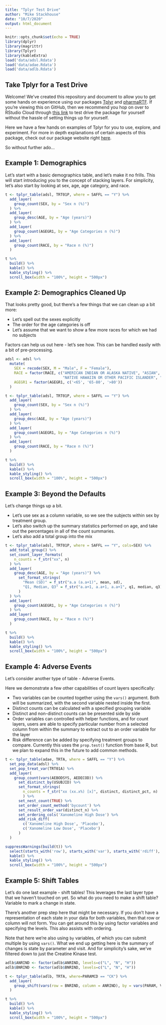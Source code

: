 ```yaml
---
title: "Tplyr Test Drive"
author: "Mike Stackhouse"
date: "10/7/2020"
output: html_document
---
```


```r
knitr::opts_chunk$set(echo = TRUE)
library(dplyr)
library(magrittr)
library(Tplyr)
library(kableExtra)
load('data/adsl.Rdata')
load('data/adae.Rdata')
load('data/adlb.Rdata')
```

## Take Tplyr for a Test Drive

Welcome! We've created this repository and document to allow you to get some hands on experience using our packages [Tplyr](https://atorus-research.github.io/Tplyr/index.html) and [pharmaRTF](https://atorus-research.github.io/pharmaRTF/index.html). If you're viewing this on GitHub, then we recommend you hop on over to RStudio Cloud through [this link](tbd) to test drive the package for yourself without the hassle of setting things up for yourself. 

Here we have a few hands on examples of Tplyr for you to use, explore, and experiment. For more in depth explanations of certain aspects of this package, check out our package website right [here](https://atorus-research.github.io/Tplyr/index.html). 

So without further ado...

## Example 1: Demographics

Let's start with a basic demographics table, and let's make it no frills. This will start introducing you to the concept of stacking layers. For simplicity, let's also start by looking at sex, age, age category, and race.

```r
t <- tplyr_table(adsl, TRT01P, where = SAFFL == "Y") %>% 
  add_layer(
    group_count(SEX, by = "Sex n (%)")
  ) %>% 
  add_layer(
    group_desc(AGE, by = "Age (years)")
  ) %>% 
  add_layer(
    group_count(AGEGR1, by = "Age Categories n (%)")
  ) %>% 
  add_layer(
    group_count(RACE, by = "Race n (%)") 
  )

t %>% 
  build() %>% 
  kable() %>% 
  kable_styling() %>%
  scroll_box(width = "100%", height = "500px")
```

## Example 2: Demographics Cleaned Up

That looks pretty good, but there's a few things that we can clean up a bit more:

- Let's spell out the sexes explicitly
- The order for the age categories is off
- Let's assume that we want to show a few more races for which we had no subjects

Factors can help us out here - let's see how. This can be handled easily with a bit of pre-processing.

```r
adsl <- adsl %>% 
  mutate(
    SEX = recode(SEX, M = "Male", F = "Female"), 
    RACE = factor(RACE, c("AMERICAN INDIAN OR ALASKA NATIVE", "ASIAN", "BLACK OR AFRICAN AMERICAN", 
                          "NATIVE HAWAIIN OR OTHER PACIFIC ISLANDER", "WHITE", "MULTIPLE")),
    AGEGR1 = factor(AGEGR1, c('<65', '65-80', '>80'))
  )

t <- tplyr_table(adsl, TRT01P, where = SAFFL == "Y") %>% 
  add_layer(
    group_count(SEX, by = "Sex n (%)")
  ) %>% 
  add_layer(
    group_desc(AGE, by = "Age (years)")
  ) %>% 
  add_layer(
    group_count(AGEGR1, by = "Age Categories n (%)")
  ) %>% 
  add_layer(
    group_count(RACE, by = "Race n (%)") 
  )

t %>% 
  build() %>% 
  kable() %>% 
  kable_styling() %>%
  scroll_box(width = "100%", height = "500px")

```

## Example 3: Beyond the Defaults

Let's change things up a bit. 

- Let's use sex as a column variable, so we see the subjects within sex by treatment group. 
- Let's also switch up the summary statistics performed on age, and take out the percentages in all of the count summaries.
- Let's also add a total group into the mix

```r
t <- tplyr_table(adsl, TRT01P, where = SAFFL == "Y", cols=SEX) %>% 
  add_total_group() %>% 
  set_count_layer_formats(
    n_counts = f_str("xx", n)
  ) %>% 
  add_layer(
    group_desc(AGE, by = "Age (years)") %>% 
      set_format_strings(
        "Mean (SD)" = f_str("a.a (a.a+1)", mean, sd),
        "Q1, Median, Q3" = f_str("a.a+1, a.a+1, a.a+1", q1, median, q3)
      )
  ) %>% 
  add_layer(
    group_count(AGEGR1, by = "Age Categories n (%)")
  ) %>% 
  add_layer(
    group_count(RACE, by = "Race n (%)") 
  )

t %>% 
  build() %>% 
  kable() %>% 
  kable_styling() %>%
  scroll_box(width = "100%", height = "500px")
```

## Example 4: Adverse Events

Let's consider another type of table - Adverse Events. 

Here we demonstrate a few other capabilities of count layers specifically:

- Two variables can be counted together using the `vars()` argument. Both will be summarized, with the second variable nested inside the first.
- Distinct counts can be calculated with a specified grouping variable
- Distinct and non-distinct counts can be presented side by side
- Order variables can controlled with helper functions, and for count layers, users are able to specify particular number from a selected column from within the summary to extract out to an order variable for the layer
- Risk difference can be added by specifying treatment groups to compare. Currently this uses the `prop.test()` function from base R, but we plan to expand this in the future to add common methods.


```r
t <- tplyr_table(adae, TRTA, where = SAFFL == "Y") %>% 
  set_pop_data(adsl) %>% 
  set_pop_treat_var(TRT01A) %>% 
  add_layer(
    group_count(vars(AEBODSYS, AEDECOD)) %>% 
      set_distinct_by(USUBJID) %>% 
      set_format_strings(
        n_counts = f_str("xx (xx.x%) [x]", distinct, distinct_pct, n)
        ) %>% 
      set_nest_count(TRUE) %>% 
      set_order_count_method('bycount') %>% 
      set_result_order_var(distinct_n) %>% 
      set_ordering_cols('Xanomeline High Dose') %>% 
      add_risk_diff(
        c('Xanomeline High Dose', 'Placebo'), 
        c('Xanomeline Low Dose', 'Placebo')
      )
  )

suppressWarnings(build(t)) %>% 
  select(starts_with('row'), starts_with('var'), starts_with('rdiff'), starts_with('ord')) %>% 
  kable() %>% 
  kable_styling() %>%
  scroll_box(width = "100%", height = "500px")
```

## Example 5: Shift Tables

Let's do one last example - shift tables! This leverages the last layer type that we haven't touched on yet. So what do you need to make a shift table? Variable to mark a change in state. 

There's another prep step here that might be necessary. If you don't have a representation of each state in your data for both variables, then that row or column will not form. You can get around this by using factor variables and specifying the levels. This also assists with ordering.

Note that here we're also using `by` variables, of which you can submit multiple by using `vars()`. What we end up getting here is the summary of changes is state by parameter and visit. And for simplicity's sake, we've filtered down to just the Creatine Kinase test.

```r
adlb$ANRIND <- factor(adlb$ANRIND, levels=c("L", "N", "H"))
adlb$BNRIND <- factor(adlb$BNRIND, levels=c("L", "N", "H"))

t <- tplyr_table(adlb, TRTA, where=PARAMCD == "CK") %>%
  add_layer(
    group_shift(vars(row = BNRIND, column = ANRIND), by = vars(PARAM, VISIT))
  )

t %>% 
  build() %>% 
  kable() %>% 
  kable_styling() %>%
  scroll_box(width = "100%", height = "500px")
```